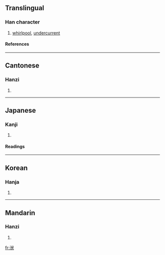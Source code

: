 ==Translingual==
===Han character===
{{Han char|rn=85|rad=水|as=06|sn=9|four=3313<sub>4</sub>|canj=水人戈大 (EOIK)}}
# [[whirlpool]], [[undercurrent]]
====References====
{{Han ref|kx=0620.040|dkj=17373|dj=1015.080|hdz=31609.040|uh=6D11|ud=27921|bh=CF7B|bd=53115}}

----
==Cantonese==
===Hanzi===
{{yue-hanzi|jyut=|y=fuk6}}
# {{defn|Cantonese}}

----
==Japanese==
===Kanji===
{{ja-kanji|grade=|rs=水06}}
# {{defn|Japanese}} 
====Readings====
{{ja-readings|on=[[ふく]] (fuku), [[ぶく]] (buku)|kun=}}

----
==Korean==
===Hanja===
{{ko-hanja|hangeul=보|eumhun=|rv=bo|mr=po|y=po}}
# {{defn|Korean}}

----
==Mandarin==
===Hanzi===
{{cmn-hanzi|pin=[[fú]] (fu2)|wg=fu<sup>2</sup>}}
# {{defn|Mandarin}}

[[fr:洑]]